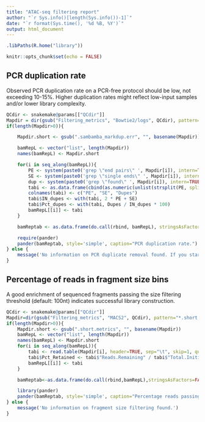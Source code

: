 ```yaml
---
title: "ATAC-seq filtering report"
author: "`r Sys.info()[length(Sys.info())-1]`"
date: "`r format(Sys.time(), '%d %B, %Y')`"
output: html_document
---
```


```r
.libPaths(R.home("library"))

knitr::opts_chunk$set(echo = FALSE)
```

## PCR duplication rate

Observed PCR duplication rate on a PCR-free protocol should be low, not exceeding 10-15%. Higher duplication rates might reflect low-input samples and/or lower library complexity.

```r
QCdir <- snakemake@params[["QCdir"]]
Mapdir = dir(gsub("Filtering_metrics", "Bowtie2/logs", QCdir), pattern="*_markdup.err$", full.names=TRUE, recursive=TRUE)
if(length(Mapdir>0)){

    Mapdir.short <- gsub(".sambamba_markdup.err", "", basename(Mapdir))

    bamRepL <- vector("list", length(Mapdir))
    names(bamRepL) <- Mapdir.short

    for(i in seq_along(bamRepL)){
        PE <- system(paste0('grep \"end pairs\" ', Mapdir[i]), intern=TRUE)
        SE <- system(paste0('grep \"single ends\" ', Mapdir[i]), intern=TRUE)
        dup <- system(paste0('grep \"found\" ', Mapdir[i]), intern=TRUE)
        tabi <- as.data.frame(cbind(as.numeric(unlist(strsplit(PE, split=" "))[4]), as.numeric(unlist(strsplit(SE, split=" "))[7]), as.numeric(unlist(strsplit(dup, split=" "))[4])))
        colnames(tabi) <- c("PE", "SE", "Dupes")
        tabi$IN_dupes <- with(tabi, 2 * PE + SE)
        tabi$Pct_dupes <- with(tabi, Dupes / IN_dupes * 100)
        bamRepL[[i]] <- tabi
    }

    bamReptab <- as.data.frame(do.call(rbind, bamRepL), stringsAsFactors=FALSE)

    require(pander)
    pander(bamReptab, style='simple', caption="PCR duplication rate.")
} else {
    message('No information on PCR duplicate removal found. If you started the pipeline from bam files, this is expected outcome. Otherwise, an error might have occured.')
}
```

## Percentage of reads in fragment size bins

A good enrichment of sequenced fragments passing the size filtering threshold (default: 100nt) indicates successful library construction.

```r
QCdir <- snakemake@params[["QCdir"]]
Mapdir=dir(gsub("Filtering_metrics", "MACS2", QCdir), pattern="*.short.metrics$", full.names=TRUE, recursive=TRUE)
if(length(Mapdir>0)){
    Mapdir.short <- gsub(".short.metrics", "", basename(Mapdir))
    bamRepL <- vector("list", length(Mapdir))
    names(bamRepL) <- Mapdir.short
    for(i in seq_along(bamRepL)){
        tabi <- read.table(Mapdir[i], header=TRUE, sep="\t", skip=1, quote="", as.is=TRUE, comment.char="")
        tabi$Pct_Retained <- tabi$"Reads.Remaining" / tabi$"Total.Initial.Reads" * 100
        bamRepL[[i]] <- tabi
    }

    bamReptab<-as.data.frame(do.call(rbind,bamRepL),stringsAsFactors=FALSE)

    library(pander)
    pander(bamReptab, style='simple', caption="Percentage reads passing the size filtering threshold.")
} else {
    message('No information on fragment size filtering found.')
}
```
